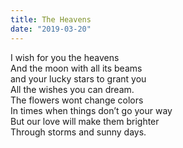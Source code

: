 ```yaml
---
title: The Heavens
date: "2019-03-20"
---
```


I wish for you the heavens  
And the moon with all its beams  
and your lucky stars to grant you  
All the wishes you can dream.  
The flowers wont change colors  
In times when things don’t go your way  
But our love will make them brighter  
Through storms and sunny days.  
